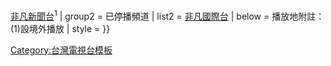 {{Navbox
| title = [[非凡電視台]]頻道列表
| name  = 非凡電視台
| group1 = 台灣旗下頻道
| list1 = [[非凡商業台]]<sup>1</sup>{{·}} [[非凡新聞台]]<sup>1</sup>
| group2 = 已停播頻道
| list2 = [[非凡國際台]]
| below  = 播放地附註：(1)設境外播放
| style = }}<noinclude>[[Category:台灣電視台模板]]</noinclude>